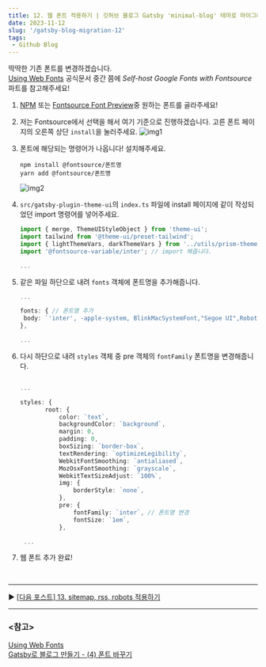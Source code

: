 ```yaml
---
title: 12. 웹 폰트 적용하기 | 깃허브 블로그 Gatsby 'minimal-blog' 테마로 마이그레이션 하기
date: 2023-11-12
slug: '/gatsby-blog-migration-12'
tags:
 - Github Blog
---
```


딱딱한 기존 폰트를 변경하겠습니다.  
[Using Web Fonts](https://www.gatsbyjs.com/docs/how-to/styling/using-web-fonts/#self-host-google-fonts-with-fontsource) 공식문서 중간 쯤에 _Self-host Google Fonts with Fontsource_ 파트를 참고해주세요!

1. [NPM](https://www.npmjs.com/search?q=fontsource) 또는 [Fontsource Font Preview](https://fontsource.org/)중 원하는 폰트를 골라주세요!
2. 저는 Fontsource에서 선택을 해서 여기 기준으로 진행하겠습니다. 고른 폰트 페이지의 오른쪽 상단 `install`을 눌러주세요.
   ![img1](./webFont_1.png)
3. 폰트에 해당되는 명령어가 나옵니다! 설치해주세요.

   ```
   npm install @fontsource/폰트명
   yarn add @fontsource/폰트명

   ```

   ![img2](./webFont_2.png)

4. `src/gatsby-plugin-theme-ui`의 `index.ts` 파일에 install 페이지에 같이 작성되었던 import 명령어를 넣어주세요.

   ```ts title="src/gatsby-plugin-theme-ui/index.ts" highlight=4
   import { merge, ThemeUIStyleObject } from 'theme-ui';
   import tailwind from '@theme-ui/preset-tailwind';
   import { lightThemeVars, darkThemeVars } from '../utils/prism-themes';
   import '@fontsource-variable/inter'; // import 해줍니다.

   ...

   ```

5. 같은 파일 하단으로 내려 `fonts` 객체에 폰트명을 추가해줍니다.

   ```ts title="src/gatsby-plugin-theme-ui/index.ts" highlight=4
   ...

   fonts: { // 폰트명 추가
   	body: `'inter', -apple-system, BlinkMacSystemFont,"Segoe UI",Roboto,"Helvetica Neue",Arial,"Noto Sans",sans-serif,"Apple Color Emoji","Segoe UI Emoji","Segoe UI Symbol","Noto Color Emoji"`,
   },

   ...

   ```

6. 다시 하단으로 내려 `styles` 객체 중 pre 객체의 `fontFamily` 폰트명을 변경해줍니다.

   ```ts title="src/gatsby-plugin-theme-ui/index.ts" highlight=18

   ...

   styles: {
          root: {
              color: `text`,
              backgroundColor: `background`,
              margin: 0,
              padding: 0,
              boxSizing: `border-box`,
              textRendering: `optimizeLegibility`,
              WebkitFontSmoothing: `antialiased`,
              MozOsxFontSmoothing: `grayscale`,
              WebkitTextSizeAdjust: `100%`,
              img: {
                  borderStyle: `none`,
              },
              pre: {
                  fontFamily: `inter`, // 폰트명 변경
                  fontSize: `1em`,
              },

    ...

   ```

7. 웹 폰트 추가 완료!

<br />

---

▶️ [[다음 포스트] 13. sitemap, rss, robots 적용하기 ](/gatsby-blog-migration-13)

---

### \<참고>

[Using Web Fonts](https://www.gatsbyjs.com/docs/how-to/styling/using-web-fonts/#self-host-google-fonts-with-fontsource)   
[Gatsby로 블로그 만들기 - (4) 폰트 바꾸기](<https://0andme.github.io/blog/gatsby%EB%A1%9C-%EB%B8%94%EB%A1%9C%EA%B7%B8-%EB%A7%8C%EB%93%A4%EA%B8%B0-(4)-%ED%8F%B0%ED%8A%B8-%EB%B0%94%EA%BE%B8%EA%B8%B0/>)
